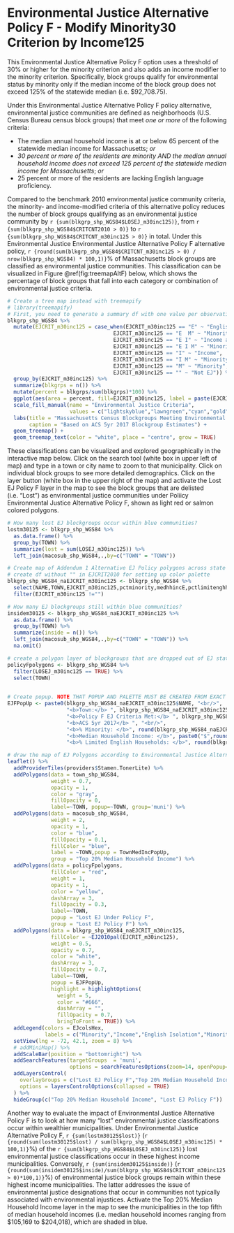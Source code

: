 # Environmental Justice Alternative Policy F - Modify Minority30 Criterion by Income125

This Environmental Justice Alternative Policy F option uses a threshold of 30% or higher for the minority criterion and also adds an income modifier to the minority criterion. Specifically, block groups qualify for environmental status by minority only if the median income of the block group does not exceed 125% of the statewide median (i.e. \$92,708.75). 

Under this Environmental Justice Alternative Policy F policy alternative, environmental justice communities are defined as neighborhoods (U.S. Census Bureau census block groups) that meet *one or more* of the following criteria: 

* The median annual household income is at or below 65 percent of the statewide median income for Massachusetts; *or*
* *30 percent or more of the residents are minority AND the median annual household income does not exceed 125 percent of the statewide median income for Massachusetts*; *or*
* 25 percent or more of the residents are lacking English language proficiency.

Compared to the benchmark 2010 environmental justice community criteria, the minority- and income-modified criteria of this alternative policy reduces the number of block groups qualifying as an environmental justice community by `r {sum(blkgrp_shp_WGS84$LOSEJ_m30inc125)}`, from `r {sum(blkgrp_shp_WGS84$CRITCNT2010 > 0)}` to `r {sum(blkgrp_shp_WGS84$CRITCNT_m30inc125 > 0)}` in total. Under this Environmental Justice Environmental Justice Alternative Policy F alternative policy, `r {round(sum(blkgrp_shp_WGS84$CRITCNT_m30inc125 > 0) / nrow(blkgrp_shp_WGS84) * 100,1)}`% of Massachusetts block groups are classified as environmental justice communities. This classification can be visualized in Figure \@ref(fig:treemapAltF) below, which shows the percentage of block groups that fall into each category or combination of environmental justice criteria.

```r
# Create a tree map instead with treemapify
# library(treemapify)
# First, you need to generate a summary df with one value per observation or EJ criterion
blkgrp_shp_WGS84 %>% 
  mutate(EJCRIT_m30inc125 = case_when(EJCRIT_m30inc125 == "E" ~ "English Isolation",
                                  EJCRIT_m30inc125 == "E  M" ~ "Minority and English Isolation", 
                                  EJCRIT_m30inc125 == "E I" ~ "Income and English Isolation",
                                  EJCRIT_m30inc125 == "E I M" ~ "Minority, Income, and English Isolation",
                                  EJCRIT_m30inc125 == "I" ~ "Income",
                                  EJCRIT_m30inc125 == "I M" ~ "Minority and Income",
                                  EJCRIT_m30inc125 == "M" ~ "Minority",
                                  EJCRIT_m30inc125 == "" ~ "Not EJ")) %>% 
  group_by(EJCRIT_m30inc125) %>% 
  summarize(blkgrps = n()) %>% 
  mutate(percent = blkgrps/sum(blkgrps)*100) %>% 
  ggplot(aes(area = percent, fill=EJCRIT_m30inc125, label = paste(EJCRIT_m30inc125,paste(round(percent,1),"%"),sep="\n"))) + 
  scale_fill_manual(name = "Environmental Justice Criteria", 
                    values = c("lightskyblue","lawngreen","cyan","gold","deeppink","darkgreen","navyblue","gray88")) +
  labs(title = "Massachusetts Census Blockgroups Meeting Environmental Justice Alternative Policy F Criteria",
       caption = "Based on ACS 5yr 2017 Blockgroup Estimates") +
  geom_treemap() + 
  geom_treemap_text(color = "white", place = "centre", grow = TRUE)
```

These classifications can be visualized and explored geographically in the interactive map below. Click on the search tool (white box in upper left of map) and type in a town or city name to zoom to that municipality. Click on individual block groups to see more detailed demographics. Click on the layer button (white box in the upper right of the map) and activate the Lost EJ Policy F layer in the map to see the block groups that are delisted (i.e. "Lost") as environmental justice communities under Poliicy Environmental Justice Alternative Policy F, shown as light red or salmon colored polygons. 

```r
# How many lost EJ blockgroups occur within blue communities?
lostm30125 <- blkgrp_shp_WGS84 %>% 
  as.data.frame() %>% 
  group_by(TOWN) %>% 
  summarize(lost = sum(LOSEJ_m30inc125)) %>% 
  left_join(macosub_shp_WGS84,.,by=c("TOWN" = "TOWN"))

# Create map of Addendum 1 Alternative EJ Policy polygons across state
# create df without "" in EJCRIT2010 for setting up color palette
blkgrp_shp_WGS84_naEJCRIT_m30inc125 <- blkgrp_shp_WGS84 %>%
  select(NAME,TOWN,EJCRIT_m30inc125,pctminority,medhhincE,pctlimitenghh) %>% 
  filter(EJCRIT_m30inc125 !="")

# How many EJ blockgroups still within blue communities?
insidem30125 <- blkgrp_shp_WGS84_naEJCRIT_m30inc125 %>% 
  as.data.frame() %>% 
  group_by(TOWN) %>% 
  summarize(inside = n()) %>% 
  left_join(macosub_shp_WGS84,.,by=c("TOWN" = "TOWN")) %>% 
  na.omit()

# create a polygon layer of blockgroups that are dropped out of EJ status by criteria change
policyFpolygons <- blkgrp_shp_WGS84 %>% 
  filter(LOSEJ_m30inc125 == TRUE) %>% 
  select(TOWN)
  

# Create popup. NOTE THAT POPUP AND PALETTE MUST BE CREATED FROM EXACT SAME DF AS USED IN leaflet() MAP. OTHERWISE, POPUPS WILL SHOW UP IN THE WRONG LOCATION!
EJFPopUp <- paste0(blkgrp_shp_WGS84_naEJCRIT_m30inc125$NAME, "<br/>",
                   "<b>Town:</b> ", blkgrp_shp_WGS84_naEJCRIT_m30inc125$TOWN, "<br/>",
                   "<b>Policy F EJ Criteria Met:</b> ", blkgrp_shp_WGS84_naEJCRIT_m30inc125$EJCRIT_m30inc125, "<br/>",
                   "<b>ACS 5yr 2017</b> ", "<br/>",
                   "<b>% Minority: </b>", round(blkgrp_shp_WGS84_naEJCRIT_m30inc125$pctminority,1),"<br/>",
                   "<b>Median Household Income: </b>", paste0("$",round(blkgrp_shp_WGS84_naEJCRIT_m30inc125$medhhincE)),"<br/>",
                   "<b>% Limited English Households: </b>", round(blkgrp_shp_WGS84_naEJCRIT_m30inc125$pctlimitenghh,1))

# draw the map of EJ Polygons according to Environmental Justice Alternative Policy F EJ Policy. Faded red/salmong colored polygons represent blockgroups that lose EJ status when the income criteria modifies minority and English isolation. 
leaflet() %>% 
  addProviderTiles(providers$Stamen.TonerLite) %>% 
  addPolygons(data = town_shp_WGS84,
              weight = 0.7,
              opacity = 1,
              color = "gray",
              fillOpacity = 0,
              label=~TOWN, popup=~TOWN, group='muni') %>% 
  addPolygons(data = macosub_shp_WGS84,
              weight = 2,
              opacity = 1,
              color = "blue",
              fillOpacity = 0.1,
              fillColor = "blue",
              label = ~TOWN,popup = TownMedIncPopUp,
              group = "Top 20% Median Household Income") %>% 
  addPolygons(data = policyFpolygons,
              fillColor = "red",
              weight = 1,
              opacity = 1,
              color = "yellow",
              dashArray = 3,
              fillOpacity = 0.3,
              label=~TOWN,
              popup = "Lost EJ Under Policy F",
              group = "Lost EJ Policy F") %>% 
  addPolygons(data = blkgrp_shp_WGS84_naEJCRIT_m30inc125,
              fillColor = ~EJ2010pal(EJCRIT_m30inc125), 
              weight = 0.5,
              opacity = 0.7,
              color = "white",
              dashArray = 3,
              fillOpacity = 0.7,
              label=~TOWN, 
              popup = EJFPopUp,
              highlight = highlightOptions(
                weight = 5,
                color = "#666",
                dashArray = "",
                fillOpacity = 0.7,
                bringToFront = TRUE)) %>% 
  addLegend(colors = EJcolsHex, 
            labels = c("Minority","Income","English Isolation","Minority and Income","Minority and English Isolation","Income and English Isolation","Minority, Income, and English Isolation"), title = "Environmental Justice Populations", position = "bottomleft") %>% 
  setView(lng = -72, 42.1, zoom = 8) %>% 
  # addMiniMap() %>% 
  addScaleBar(position = "bottomright") %>% 
  addSearchFeatures(targetGroups  = 'muni', 
                    options = searchFeaturesOptions(zoom=14, openPopup=TRUE, hideMarkerOnCollapse=T)) %>% 
  addLayersControl(
    overlayGroups = c("Lost EJ Policy F","Top 20% Median Household Income"),
    options = layersControlOptions(collapsed = TRUE)
  ) %>% 
  hideGroup(c("Top 20% Median Household Income", "Lost EJ Policy F"))
```

Another way to evaluate the impact of Environmental Justice Alternative Policy F is to look at how many "lost" environmental justice classifications occur within wealthier municipalities. Under Environmental Justice Alternative Policy F, `r {sum(lostm30125$lost)}` (`r {round(sum(lostm30125$lost) / sum(blkgrp_shp_WGS84$LOSEJ_m30inc125) * 100,1)}`%) of the `r {sum(blkgrp_shp_WGS84$LOSEJ_m30inc125)}` lost environmental justice classifications occur in these highest income municipalities. Conversely, `r {sum(insidem30125$inside)}` (`r {round(sum(insidem30125$inside)/sum(blkgrp_shp_WGS84$CRITCNT_m30inc125 > 0)*100,1)}`%) of environmental justice block groups remain within these highest income municipalities. The latter addresses the issue of environmental justice designations that occur in communities not typically associated with environmental injustices. Activate the Top 20% Median Household Income layer in the map to see the municipalities in the top fifth of median household incomes (i.e. median household incomes ranging from \$105,169 to \$204,018), which are shaded in blue. 